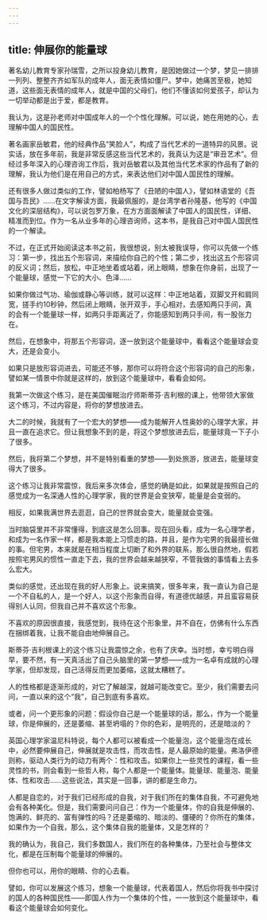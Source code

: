 ```yaml
---
---
---
```

title: 伸展你的能量球
---



著名幼儿教育专家孙瑞雪，之所以投身幼儿教育，是因她做过一个梦，梦见一排排一列列、整整齐齐如军队的成年人，面无表情如僵尸。梦中，她痛苦至极，她知道，这些面无表情的成年人，就是中国的父母们，他们不懂该如何爱孩子，却认为一切举动都是出于爱，都是教育。

我认为，这是孙老师对中国成年人的一个个性化理解。可以说，她在用她的心，去理解中国人的国民性。

著名画家岳敏君，他的经典作品“笑脸人”，构成了当代艺术的一道特异的风景。说实话，放在多年前，我是非常反感这些当代艺术的，我真认为这是“审丑艺术”。但经过多年深入的心理咨询工作后，我对岳敏君以及其他当代艺术家的作品有了新的理解，我认为他们是在用自己的方式，来表达他们对中国人国民性的理解。

还有很多人做过类似的工作，譬如柏杨写了《丑陋的中国人》，譬如林语堂的《吾国与吾民》……在文字解读方面，我最佩服的，是台湾学者孙隆基，他写的《中国文化的深层结构》，可以说包罗万象，在方方面面解读了中国人的国民性，详细、精准而到位。作为一名从业多年的心理咨询师，这本书，是我自己对中国人国民性的一个解读。

不过，在正式开始阅读这本书之前，我很想说，别太被我误导，你可以先做一个练习：第一步，找出五个形容词，来描绘你自己的个性；第二步，找出这五个形容词的反义词；然后，放松，中正地坐着或站着，闭上眼睛，想象在你身前，出现了一个能量球，感觉一下它的大小、色泽……

如果你做过气功、瑜伽或静心等训练，就可以这样：中正地站着，双脚叉开和肩同宽，搓手约10秒钟，然后闭上眼睛，张开双手，手心相对，去感知两只手间，真的会有一个能量球一样，如两只手距离近了，你能感知到两只手间，有一股张力在。

然后，在想象中，将那五个形容词，逐一放到这个能量球中，看看这个能量球会变大，还是会变小。

如果只是放形容词进去，可能还不够，那你可以将符合这个形容词的自己的形象，譬如某一情景中你就是这样的，放到这个能量球中，看看会如何。

我第一次做这个练习，是在美国催眠治疗师斯蒂芬·吉利根的课上，他带领大家做这个练习，不过内容是，将你的梦想放进去。

大二的时候，我就有了一个宏大的梦想——成为能解开人性奥妙的心理学大家，并且一直在追求它。但让我想象不到的是，将这个梦想放进去后，能量球竟一下子小了很多。

然后，我将第二个梦想，并不是特别看重的梦想——到处旅游，放进去，能量球变得大了很多。

这个练习让我非常震惊，我后来多次体会，感觉的确是如此，如果就是按照自己的感觉成为一名深通人性的心理学家，我的世界是会变狭窄，能量是会变弱的。

相反，如果我满世界去逛逛，自己的世界就会变大，能量就会变强。

当时脑袋里并不非常懂得，到底这是怎么回事。现在回头看，成为一名心理学者，和成为一名作家一样，都是我本能上习惯走的路，并且，是作为宅男的我最擅长做的事。但宅男，本来就是在相当程度上切断了和外界的联系，那么很自然地，假若按照宅男风的惯性一直走下去，我的世界会越来越狭窄，不管我做的事情看上去多么宏大。

类似的感觉，还出现在我的好人形象上。说来搞笑，很多年来，我一直认为自己是一个不自私的人，是一个好人，以这个形象而自得，有道德优越感，并且蛮容易获得别人认同，但我自己并不喜欢这个形象。

不喜欢的原因很直接，我感觉到，我待在这个形象里，并不自在，仿佛有什么东西在捆绑着我，让我不能自由地伸展自己。

斯蒂芬·吉利根课上的这个练习让我震惊之余，也有了庆幸。当时想，幸亏明白得早，要不然，有一天真活出了自己头脑里的第一梦想——成为一名卓有成就的心理学家，但却发现，自己活得反而更加萎缩，这就太糟糕了。

人的性格都是逐渐形成的，对它了解越深，就越可能改变它。至少，我们需要去问问，一直以来的这个“我”，自己到底有多喜欢。

或者，问一个更形象的问题：假设你自己是一个能量球的话，那么，作为一个能量球，你是伸展的，还是萎缩、甚至坍塌的？你的色彩，是明亮的，还是暗淡的？

英国心理学家温尼科特说，每个人都可以被看成一个能量泡，这个能量泡在成长中，必然要伸展自己，伸展就是攻击性，而攻击性，是人最原始的能量。弗洛伊德则称，驱动人类行为的动力有两个：性和攻击。如果你上一些灵性的课程，看一些灵性的书，则会看到一些哲人称，每个人都是一个能量体。能量球、能量泡、能量体、性和攻击……这些说法，其实是一回事，讲的都是生命力。

人都是自恋的，对于我们已经形成的自我，对于我们所在的集体自我，不可避免地会有各种美化。但是，我们需要问问自己：作为一个能量体，你的自我是伸展的、饱满的、鲜亮的、富有弹性的吗？还是萎缩的、暗淡的、僵硬的？你所在的集体，如果作为一个自我，那么，这个集体自我的能量体，又是怎样的？

我的确认为，我自己，我们多数国人，我们所在的各种集体，乃至社会与整体文化，都是在压制每个能量球的伸展的。

但你也可以，用你的眼睛、你的心去看。

譬如，你可以发展这个练习，想象一个能量球，代表着国人，然后你将我书中探讨的国人的各种国民性——即国人作为一个集体的个性，一一放到这个能量球中，看看这个能量球会如何变化。